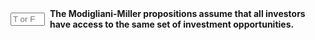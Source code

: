 ::: {.question-block}

<form onsubmit="event.preventDefault(); checkAnswerBox('module7_tf_q30','T')" style="display: flex; align-items: center; gap: 8px;">
  <input type="text" id="module7_tf_q30" name="module7_tf_q30" maxlength="1" placeholder="T or F" style="width: 55px;" data-correct-answer="T" /> 
  <label for="module7_tf_q30"><strong>The Modigliani-Miller propositions assume that all investors have access to the same set of investment opportunities.</strong></label>
</form>

<div id="feedback-module7_tf_q30" class="feedback" data-status="" style="display:none;">
This is TRUE. Equal access is part of the perfect capital market assumptions.
</div>

:::
